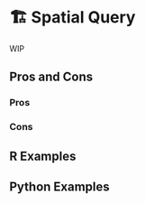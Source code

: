 # 🏗️ Spatial Query {#sec-spatial-query}

WIP

## Pros and Cons

### Pros

### Cons

## R Examples

## Python Examples

